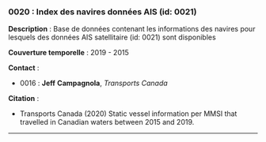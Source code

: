 ### 0020 : Index des navires données AIS (id: 0021) {-}

<!-- -------------------------------------------------- -->
**Description** : Base de données contenant les informations des navires pour lesquels des données AIS satellitaire (id: 0021) sont disponibles

<!-- -------------------------------------------------- -->


<!-- -------------------------------------------------- -->

  **Couverture temporelle** : 2019 - 2015



<!-- -------------------------------------------------- -->
**Contact** :


  - 0016 : **Jeff** **Campagnola**, *Transports Canada*



<!-- -------------------------------------------------- -->
**Citation** :


  - Transports Canada (2020) Static vessel information per MMSI that travelled in Canadian waters between 2015 and 2019.




<!-- -------------------------------------------------- -->




<hr>
<br>
